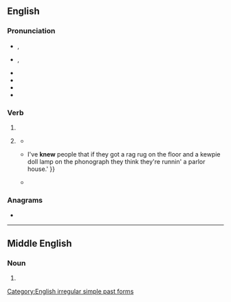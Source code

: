 ==English==
{{slim-wikipedia|dab=knew}}

===Pronunciation===
* {{a|RP}} {{enPR|nyo͞o}}, {{IPA|en|/ˈnjuː/}}
* {{a|GA}} {{enPR|no͞o}}, {{IPA|en|/ˈn(j)u/}}
* {{audio|en|en-us-knew.ogg|Audio (US)}}
* {{audio|en|en-uk-knew.ogg|Audio (UK)}}
* {{rhymes|en|uː}}
* {{homophones|en|new}}

===Verb===
{{head|en|verb form}}

# {{en-simple past of|know}}
# {{lb|en|colloquial|nonstandard}} {{past participle of|en|know|nocat=1}}
#* {{quote-book|en|year=1916|title=The Man Next Door|author=Emerson Hough|section=chapter XXIV|url=http://www.gutenberg.org/ebooks/23606|passage=I'll say I've '''knew''' this some time and tried to stop it—it was my business to stop it. }}
#* {{quote-book|en|year=1937|title=Of Mice and Men|author=John Steinbeck|publisher=Covici Friede|passage={{...}}I've '''knew''' people that if they got a rag rug on the floor and a kewpie doll lamp on the phonograph they think they're runnin' a parlor house.' }}
#* {{quote-book|en|year=1999|isbn=9781429993395|publisher=Plume|title=The Sunday Macaroni Club|page=242|author=Steve Lopez|url=https://books.google.co.nz/books?id=FjCJmwrxZ5MC|passage=Oh, I figured you would've '''knew'''. That's where I met Ham and he got me in the DA's office. That was years ago."}}

===Anagrams===
* {{anagrams|en|a=eknw|Wenk|Wnek}}

[[Category:English irregular simple past forms]]

----

==Middle English==

===Noun===
{{head|enm|noun}}

# {{alternative form of|enm|kne}}